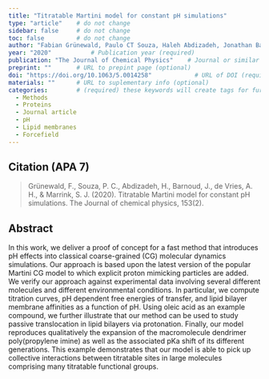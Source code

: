 ```yaml
---
title: "Titratable Martini model for constant pH simulations"          # Paper title (required)
type: "article"    # do not change
sidebar: false     # do not change
toc: false         # do not change
author: "Fabian Grünewald, Paulo CT Souza, Haleh Abdizadeh, Jonathan Barnoud, Alex H de Vries, Siewert J Marrink"         # Paper authors (required)
year: "2020"           # Publication year (required)
publication: "The Journal of Chemical Physics"    # Journal or similar (required)
preprint: ""       # URL to prepint page (optional)  
doi: "https://doi.org/10.1063/5.0014258"            # URL of DOI (required)  
materials: ""      # URL to suplementary info (optional)
categories:        # (required) these keywords will create tags for further filtering. 
  - Methods
  - Proteins
  - Journal article
  - pH
  - Lipid membranes
  - Forcefield
---
```


<!-- 
The info below is just an example. 

Both fields are required and they have to be replaced with the respective info for each paper. 

Please notice the `> ` symbol before the citation, it gives it additional styling.  
-->

## Citation (APA 7)      

> Grünewald, F., Souza, P. C., Abdizadeh, H., Barnoud, J., de Vries, A. H., & Marrink, S. J. (2020). Titratable Martini model for constant pH simulations. The Journal of chemical physics, 153(2).

## Abstract

In this work, we deliver a proof of concept for a fast method that introduces pH effects into classical coarse-grained (CG) molecular dynamics simulations. Our approach is based upon the latest version of the popular Martini CG model to which explicit proton mimicking particles are added. We verify our approach against experimental data involving several different molecules and different environmental conditions. In particular, we compute titration curves, pH dependent free energies of transfer, and lipid bilayer membrane affinities as a function of pH. Using oleic acid as an example compound, we further illustrate that our method can be used to study passive translocation in lipid bilayers via protonation. Finally, our model reproduces qualitatively the expansion of the macromolecule dendrimer poly(propylene imine) as well as the associated pKa shift of its different generations. This example demonstrates that our model is able to pick up collective interactions between titratable sites in large molecules comprising many titratable functional groups.